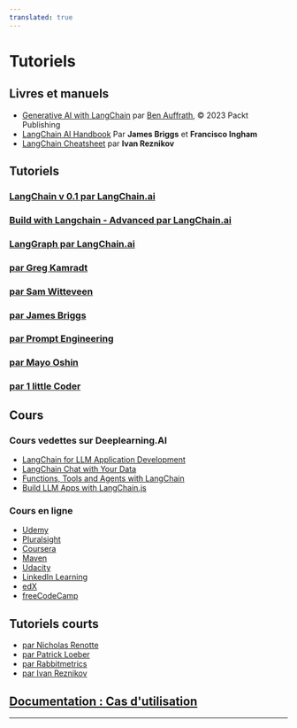 ```yaml
---
translated: true
---
```


# Tutoriels

## Livres et manuels

- [Generative AI with LangChain](https://www.amazon.com/Generative-AI-LangChain-language-ChatGPT/dp/1835083463/ref=sr_1_1?crid=1GMOMH0G7GLR&keywords=generative+ai+with+langchain&qid=1703247181&sprefix=%2Caps%2C298&sr=8-1) par [Ben Auffrath](https://www.amazon.com/stores/Ben-Auffarth/author/B08JQKSZ7D?ref=ap_rdr&store_ref=ap_rdr&isDramIntegrated=true&shoppingPortalEnabled=true), ©️ 2023 Packt Publishing
- [LangChain AI Handbook](https://www.pinecone.io/learn/langchain/) Par **James Briggs** et **Francisco Ingham**
- [LangChain Cheatsheet](https://pub.towardsai.net/langchain-cheatsheet-all-secrets-on-a-single-page-8be26b721cde) par **Ivan Reznikov**

##  Tutoriels

### [LangChain v 0.1 par LangChain.ai](https://www.youtube.com/playlist?list=PLfaIDFEXuae0gBSJ9T0w7cu7iJZbH3T31)

### [Build with Langchain - Advanced par LangChain.ai](https://www.youtube.com/playlist?list=PLfaIDFEXuae06tclDATrMYY0idsTdLg9v)

### [LangGraph par LangChain.ai](https://www.youtube.com/playlist?list=PLfaIDFEXuae16n2TWUkKq5PgJ0w6Pkwtg)

### [par Greg Kamradt](https://www.youtube.com/playlist?list=PLqZXAkvF1bPNQER9mLmDbntNfSpzdDIU5)

### [par Sam Witteveen](https://www.youtube.com/playlist?list=PL8motc6AQftk1Bs42EW45kwYbyJ4jOdiZ)

### [par James Briggs](https://www.youtube.com/playlist?list=PLIUOU7oqGTLieV9uTIFMm6_4PXg-hlN6F)

### [par Prompt Engineering](https://www.youtube.com/playlist?list=PLVEEucA9MYhOu89CX8H3MBZqayTbcCTMr)

### [par Mayo Oshin](https://www.youtube.com/@chatwithdata/search?query=langchain)

### [par 1 little Coder](https://www.youtube.com/playlist?list=PLpdmBGJ6ELUK-v0MK-t4wZmVEbxM5xk6L)

## Cours

### Cours vedettes sur Deeplearning.AI

- [LangChain for LLM Application Development](https://www.deeplearning.ai/short-courses/langchain-for-llm-application-development/)
- [LangChain Chat with Your Data](https://www.deeplearning.ai/short-courses/langchain-chat-with-your-data/)
- [Functions, Tools and Agents with LangChain](https://www.deeplearning.ai/short-courses/functions-tools-agents-langchain/)
- [Build LLM Apps with LangChain.js](https://www.deeplearning.ai/short-courses/build-llm-apps-with-langchain-js/)

### Cours en ligne

- [Udemy](https://www.udemy.com/courses/search/?q=langchain)
- [Pluralsight](https://www.pluralsight.com/search?q=langchain)
- [Coursera](https://www.coursera.org/search?query=langchain)
- [Maven](https://maven.com/courses?query=langchain)
- [Udacity](https://www.udacity.com/catalog/all/any-price/any-school/any-skill/any-difficulty/any-duration/any-type/relevance/page-1?searchValue=langchain)
- [LinkedIn Learning](https://www.linkedin.com/search/results/learning/?keywords=langchain)
- [edX](https://www.edx.org/search?q=langchain)
- [freeCodeCamp](https://www.youtube.com/@freecodecamp/search?query=langchain)

## Tutoriels courts

- [par Nicholas Renotte](https://youtu.be/MlK6SIjcjE8)
- [par Patrick Loeber](https://youtu.be/LbT1yp6quS8)
- [par Rabbitmetrics](https://youtu.be/aywZrzNaKjs)
- [par Ivan Reznikov](https://medium.com/@ivanreznikov/langchain-101-course-updated-668f7b41d6cb)

## [Documentation : Cas d'utilisation](/docs/use_cases)

---------------------
